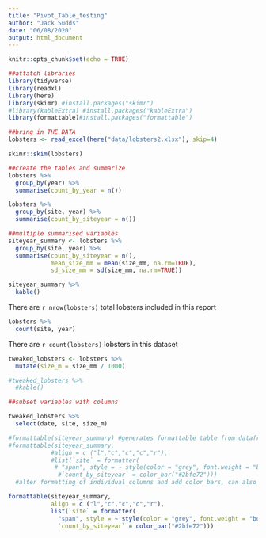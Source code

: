 ```yaml
---
title: "Pivot_Table_testing"
author: "Jack Sudds"
date: "06/08/2020"
output: html_document
---
```


```r
knitr::opts_chunk$set(echo = TRUE)
```

```r
##attatch libraries
library(tidyverse)
library(readxl)
library(here)
library(skimr) #install.packages("skimr")
#library(kableExtra) #install.packages("kableExtra")
library(formattable)#install.packages("formattable")
```

```r
##bring in THE DATA
lobsters <- read_excel(here("data/lobsters2.xlsx"), skip=4)

skimr::skim(lobsters)
```

```r
##create the tables and summarize
lobsters %>%
  group_by(year) %>%
  summarise(count_by_year = n())

lobsters %>%
  group_by(site, year) %>%
  summarise(count_by_siteyear = n())
``` 

```r
##multiple summarised variables
siteyear_summary <- lobsters %>%
  group_by(site, year) %>%
  summarise(count_by_siteyear = n(),
            mean_size_mm = mean(size_mm, na.rm=TRUE),
            sd_size_mm = sd(size_mm, na.rm=TRUE))
```

```r
siteyear_summary %>%
  kable()
```

There are `r nrow(lobsters)` total lobsters included in this report

```r
lobsters %>%
  count(site, year)
```

There are `r count(lobsters)` lobsters in this dataset

```r
tweaked_lobsters <- lobsters %>%
  mutate(size_m = size_mm / 1000)

#tweaked_lobsters %>%
  #kable()

##subset variables with columns

tweaked_lobsters %>%
  select(date, site, size_m)
```

```r

#formattable(siteyear_summary) #generates formattable table from dataframe
#formattable(siteyear_summary,
            #align = c ("l","c","c","c","r"),
            #list(`site` = formatter(
             # "span", style = ~ style(color = "grey", font.weight = "bold")),
              #`count_by_siteyear` = color_bar("#2bfe72")))  
  #alter formatting of individual columns and add color bars, can also express the column as a percent with "= percent" 

formattable(siteyear_summary,
            align = c ("l","c","c","c","r"),
            list(`site` = formatter(
              "span", style = ~ style(color = "grey", font.weight = "bold")),
              `count_by_siteyear` = color_bar("#2bfe72"))) 
```

